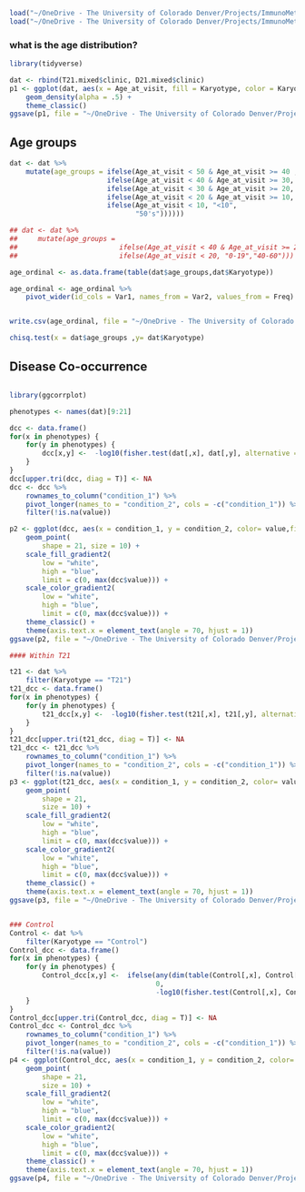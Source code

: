``` R
load("~/OneDrive - The University of Colorado Denver/Projects/ImmunoMetabolicSubtypes/data/processed/T21_mixed_cyt_met.RData")
load("~/OneDrive - The University of Colorado Denver/Projects/ImmunoMetabolicSubtypes/data/processed/D21_mixed_cyt_met.RData")
```


### what is the age distribution?

``` R
library(tidyverse)

dat <- rbind(T21.mixed$clinic, D21.mixed$clinic)
p1 <- ggplot(dat, aes(x = Age_at_visit, fill = Karyotype, color = Karyotype)) +
    geom_density(alpha = .5) +
    theme_classic()
ggsave(p1, file = "~/OneDrive - The University of Colorado Denver/Projects/ImmunoMetabolicSubtypes/results/cohort_exploration/age_density.pdf", width = 10, height = 3)
```

## Age groups

``` R
dat <- dat %>%
    mutate(age_groups = ifelse(Age_at_visit < 50 & Age_at_visit >= 40 , "40's",
                        ifelse(Age_at_visit < 40 & Age_at_visit >= 30, "30's",
                        ifelse(Age_at_visit < 30 & Age_at_visit >= 20, "20's",
                        ifelse(Age_at_visit < 20 & Age_at_visit >= 10, "10's",
                        ifelse(Age_at_visit < 10, "<10",
                               "50's"))))))

## dat <- dat %>%
##     mutate(age_groups = 
##                         ifelse(Age_at_visit < 40 & Age_at_visit >= 20, "20-39",
##                         ifelse(Age_at_visit < 20, "0-19","40-60")))

age_ordinal <- as.data.frame(table(dat$age_groups,dat$Karyotype))

age_ordinal <- age_ordinal %>%
    pivot_wider(id_cols = Var1, names_from = Var2, values_from = Freq)


write.csv(age_ordinal, file = "~/OneDrive - The University of Colorado Denver/Projects/ImmunoMetabolicSubtypes/results/tables/age_ordinal.csv")

chisq.test(x = dat$age_groups ,y= dat$Karyotype)


```


## Disease Co-occurrence

``` R

library(ggcorrplot)

phenotypes <- names(dat)[9:21]

dcc <- data.frame()
for(x in phenotypes) {
    for(y in phenotypes) {
        dcc[x,y] <-  -log10(fisher.test(dat[,x], dat[,y], alternative = "greater", simulate.p.value = T)$p.value)
    }
}
dcc[upper.tri(dcc, diag = T)] <- NA
dcc <- dcc %>%
    rownames_to_column("condition_1") %>%
    pivot_longer(names_to = "condition_2", cols = -c("condition_1")) %>%
    filter(!is.na(value))

p2 <- ggplot(dcc, aes(x = condition_1, y = condition_2, color= value,fill = value)) +
    geom_point(
        shape = 21, size = 10) +
    scale_fill_gradient2(
        low = "white",
        high = "blue",
        limit = c(0, max(dcc$value))) +
    scale_color_gradient2(
        low = "white",
        high = "blue",
        limit = c(0, max(dcc$value))) +
    theme_classic() +
    theme(axis.text.x = element_text(angle = 70, hjust = 1))
ggsave(p2, file = "~/OneDrive - The University of Colorado Denver/Projects/ImmunoMetabolicSubtypes/results/cohort_exploration/full_cohort_co_occurrence.pdf")

#### Within T21

t21 <- dat %>%
    filter(Karyotype == "T21")
t21_dcc <- data.frame()
for(x in phenotypes) {
    for(y in phenotypes) {
        t21_dcc[x,y] <-  -log10(fisher.test(t21[,x], t21[,y], alternative = "greater", simulate.p.value = T)$p.value)
    }
}
t21_dcc[upper.tri(t21_dcc, diag = T)] <- NA
t21_dcc <- t21_dcc %>%
    rownames_to_column("condition_1") %>%
    pivot_longer(names_to = "condition_2", cols = -c("condition_1")) %>%
    filter(!is.na(value))
p3 <- ggplot(t21_dcc, aes(x = condition_1, y = condition_2, color= value,fill = value)) +
    geom_point(
        shape = 21,
        size = 10) +
    scale_fill_gradient2(
        low = "white",
        high = "blue",
        limit = c(0, max(dcc$value))) +
    scale_color_gradient2(
        low = "white",
        high = "blue",
        limit = c(0, max(dcc$value))) +
    theme_classic() +
    theme(axis.text.x = element_text(angle = 70, hjust = 1))
ggsave(p3, file = "~/OneDrive - The University of Colorado Denver/Projects/ImmunoMetabolicSubtypes/results/cohort_exploration/t21_co_occurrence.pdf")


### Control
Control <- dat %>%
    filter(Karyotype == "Control")
Control_dcc <- data.frame()
for(x in phenotypes) {
    for(y in phenotypes) {
        Control_dcc[x,y] <-  ifelse(any(dim(table(Control[,x], Control[,y])) ==1)|any(rowSums(table(Control[,x], Control[,y])) ==0)|any(colSums(table(Control[,x], Control[,y])) ==0),
                                    0,
                                    -log10(fisher.test(Control[,x], Control[,y], alternative = "greater", simulate.p.value = T)$p.value))
    }
}
Control_dcc[upper.tri(Control_dcc, diag = T)] <- NA
Control_dcc <- Control_dcc %>%
    rownames_to_column("condition_1") %>%
    pivot_longer(names_to = "condition_2", cols = -c("condition_1")) %>%
    filter(!is.na(value))
p4 <- ggplot(Control_dcc, aes(x = condition_1, y = condition_2, color= value,fill = value)) +
    geom_point(
        shape = 21,
        size = 10) +
    scale_fill_gradient2(
        low = "white",
        high = "blue",
        limit = c(0, max(dcc$value))) +
    scale_color_gradient2(
        low = "white",
        high = "blue",
        limit = c(0, max(dcc$value))) +
    theme_classic() +
    theme(axis.text.x = element_text(angle = 70, hjust = 1))
ggsave(p4, file = "~/OneDrive - The University of Colorado Denver/Projects/ImmunoMetabolicSubtypes/results/cohort_exploration/Control_co_occurrence.pdf")
```
